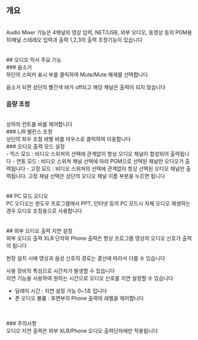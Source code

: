 ## 개요
<br/>
Audio Mixer 기능은 4채널의 영상 입력, NET/USB, 외부 오디오, 동영상 등의 PGM용 10채널 스테레오 입력과 출력 1,2,3의 출력 조정기능이 있습니다
<br/>
<br/>
<br/>
## 오디오 믹서 주요 기능
<br/>
### 음소거
<br/>
하단의 스피커 표시 부를 클릭하여 Mute/Mute 해제를 선택합니다

음소거 되면 상단의 빨간색 바가 off되고 해당 채널은 출력이 되지 않습니다
<br/>
### 음량 조정
<br/>
상하의 컨트롤 바를 제어합니다
<br/>
### L/R 밸런스 조정
<br/>
상단의 좌우 조절 레벨 바를 마우스로 클릭하여 이동합니다
<br/>
### 오디오 출력 모드 설정
<br/>
- 믹스 모드 : 비디오 스위쳐의 선택에 관계없이 항상 오디오 채널이 합성되어 출력됩니다
- 연동 모드 : 비디오 스위쳐 채널 선택에 따라 PGM으로 선택된 채널만 오디오가 출력됩니다
- 고정 모드 : 비디오 스위쳐의 선택에 관계없이 항상 선택된 오디오 채널만 출력됩니다. 고정 채널 선택은 상단의 오디오 채널 이름 부분을 누르면 됩니다
<br/>
<br/>
<br/>
## PC 모드 오디오
<br/>
PC 오디오는 윈도우 프로그램에서 PPT, 인터넷 등의 PC 모드시 자체 오디오 재생하는 경우 오디오 조정용으로 사용합니다
<br/>
<br/>
<br/>
## 외부 오디오 출력 지연 설정
<br/>
외부 오디오 출력 XLR 단자와 Phone 출력은 항상 프로그램 영상의 오디오 신호가 출력이 됩니다

현장 설치 시에 영상과 음성 신호의 경로는 결선에 따라서 다를 수 있습니다

사용 장비의 특성으로 시간차가 발생할 수 있습니다
<br/>
지연 기능을 사용하여 원하는 시간으로 오디오 신호를 지연 설정할 수 있습니다
<br/>
- 딜레이 시간 : 지연 설정 가능 0~1초 입니다
- 폰 오디오 볼륨 : 후면부의 Phone 출력의 레벨을 제어합니다
<br/>
<br/>
### 주의사항
<br/>
오디오 지연 출력은 외부 XLR/Phone 오디오 출력단자에만 적용됩니다
<br/>
<br/>
<br/>